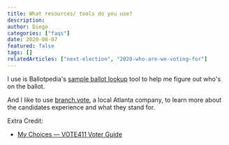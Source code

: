 ```yaml
---
title: What resources/ tools do you use?
description:
author: Diego
categories: ["faqs"]
date: 2020-08-07
featured: false
tags: []
relatedArticles: ["next-election", "2020-who-are-we-voting-for"]
---
```


I use is Ballotpedia's [sample ballot lookup](https://ballotpedia.org/Sample_Ballot_Lookup) tool to help me figure out who's on the ballot.

And I like to use [branch.vote](http://branch.vote), a local Atlanta company, to learn more about the candidates experience and what they stand for.

Extra Credit:

- [My Choices — VOTE411 Voter Guide](http://onyourballot.vote411.org/)
